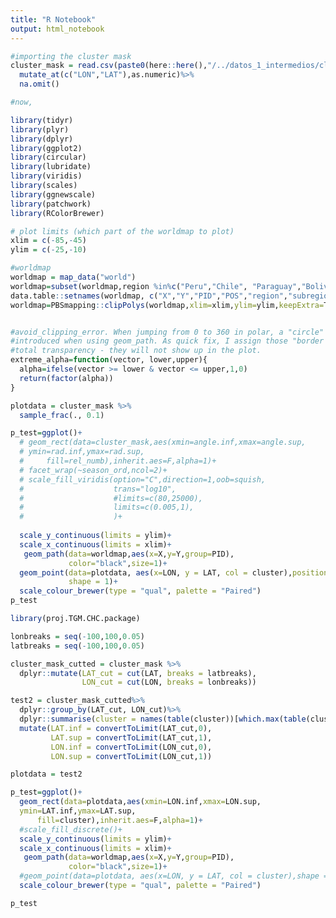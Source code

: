 ```yaml
---
title: "R Notebook"
output: html_notebook
---
```


```r
#importing the cluster mask
cluster_mask = read.csv(paste0(here::here(),"/../datos_1_intermedios/cluster_definition/2019_clustered_6.csv"), colClasses = "character")%>%
  mutate_at(c("LON","LAT"),as.numeric)%>%
  na.omit()

#now, 

```

```r
library(tidyr)
library(plyr)
library(dplyr)
library(ggplot2)
library(circular)
library(lubridate)
library(viridis)
library(scales)
library(ggnewscale)
library(patchwork)
library(RColorBrewer)
```


```r

# plot limits (which part of the worldmap to plot)
xlim = c(-85,-45)
ylim = c(-25,-10)

#worldmap
worldmap = map_data("world")
worldmap=subset(worldmap,region %in%c("Peru","Chile", "Paraguay","Bolivia","Brazil"))
data.table::setnames(worldmap, c("X","Y","PID","POS","region","subregion"))
worldmap=PBSmapping::clipPolys(worldmap,xlim=xlim,ylim=ylim,keepExtra=T)


#avoid_clipping_error. When jumping from 0 to 360 in polar, a "circle" is
#introduced when using geom_path. As quick fix, I assign those "border crossing lines"
#total transparency - they will not show up in the plot.
extreme_alpha=function(vector, lower,upper){
  alpha=ifelse(vector >= lower & vector <= upper,1,0)
  return(factor(alpha))
}

```

```r
plotdata = cluster_mask %>%
  sample_frac(., 0.1)

p_test=ggplot()+
  # geom_rect(data=cluster_mask,aes(xmin=angle.inf,xmax=angle.sup,
  # ymin=rad.inf,ymax=rad.sup,
  #     fill=rel_numb),inherit.aes=F,alpha=1)+
  # facet_wrap(~season_ord,ncol=2)+
  # scale_fill_viridis(option="C",direction=1,oob=squish, 
  #                    trans="log10",
  #                    #limits=c(80,25000),
  #                    limits=c(0.005,1),
  #                    )+
  
  scale_y_continuous(limits = ylim)+ 
  scale_x_continuous(limits = xlim)+
   geom_path(data=worldmap,aes(x=X,y=Y,group=PID),
             color="black",size=1)+
  geom_point(data=plotdata, aes(x=LON, y = LAT, col = cluster),position="jitter",
             shape = 1)+
  scale_colour_brewer(type = "qual", palette = "Paired")
p_test
```

```r
library(proj.TGM.CHC.package)

lonbreaks = seq(-100,100,0.05)
latbreaks = seq(-100,100,0.05)

cluster_mask_cutted = cluster_mask %>%
  dplyr::mutate(LAT_cut = cut(LAT, breaks = latbreaks),
                LON_cut = cut(LON, breaks = lonbreaks))

test2 = cluster_mask_cutted%>%
  dplyr::group_by(LAT_cut, LON_cut)%>%
  dplyr::summarise(cluster = names(table(cluster))[which.max(table(cluster))])%>%
  mutate(LAT.inf = convertToLimit(LAT_cut,0),
         LAT.sup = convertToLimit(LAT_cut,1),
         LON.inf = convertToLimit(LON_cut,0),
         LON.sup = convertToLimit(LON_cut,1))
```

```r
plotdata = test2 

p_test=ggplot()+
  geom_rect(data=plotdata,aes(xmin=LON.inf,xmax=LON.sup,
  ymin=LAT.inf,ymax=LAT.sup,
      fill=cluster),inherit.aes=F,alpha=1)+
  #scale_fill_discrete()+
  scale_y_continuous(limits = ylim)+ 
  scale_x_continuous(limits = xlim)+
   geom_path(data=worldmap,aes(x=X,y=Y,group=PID),
             color="black",size=1)+
  #geom_point(data=plotdata, aes(x=LON, y = LAT, col = cluster),shape = 1)+
  scale_colour_brewer(type = "qual", palette = "Paired")

p_test

```

```r

```


